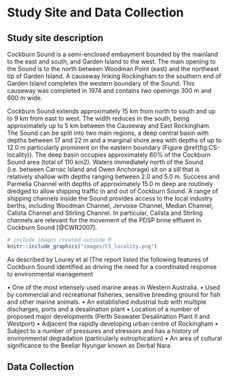 # Study Site and Data Collection

## Study site description

Cockburn Sound is a semi-enclosed embayment bounded by the mainland to the east and south, and Garden Island to the west. The main opening to the Sound is to the north between Woodman Point (east) and the northeast tip of Garden Island. A causeway linking Rockingham to the southern end of Garden Island completes the western boundary of the Sound. This causeway was completed in 1974 and contains two openings 300 m and 600 m wide.

Cockburn Sound extends approximately 15 km from north to south and up to 9 km from east to west. The width reduces in the south, being approximately up to 5 km between the Causeway and East Rockingham. The Sound can be split into two main regions, a deep central basin with depths between 17 and 22 m and a marginal shore area with depths of up to 12.0 m particularly prominent on the eastern boundary (Figure \@ref(fig:CS-locality)). The deep basin occupies approximately 60% of the Cockburn Sound area (total of 110 km2).
Waters immediately north of the Sound (i.e. between Carnac Island and Owen Anchorage) sit on a sill that is relatively shallow with depths ranging between 2.0 and 5.0 m. Success and Parmelia Channel with depths of approximately 15.0 m deep are routinely dredged to allow shipping traffic in and out of Cockburn Sound. A range of shipping channels inside the Sound provides access to the local industry berths, including Woodman Channel, Jervoise Channel, Median Channel, Calista Channel and Stirling Channel. In particular, Calista and Stirling channels are relevant for the movement of the PDSP brine effluent in Cockburn Sound [@CWR2007].


```r
# include images created outside R
knitr::include_graphics("images/CS_locality.png")
```

As described by Lourey et al (The report listed the following features of Cockburn Sound identified as driving the need for a coordinated response to environmental management 


•	One of the most intensely used marine areas in Western Australia.
•	Used by commercial and recreational fisheries, sensitive breeding ground for fish and other marine animals.
•	An established industrial hub with multiple discharges, ports and a desalination plant
•	Location of a number of proposed major developments (Perth Seawater Desalination Plant II and Westport)
•	Adjacent the rapidly developing urban centre of Rockingham 
•	Subject to a number of pressures and stressors and has a history of environmental degradation (particularly eutrophication)
•	An area of cultural significance to the Beeliar Nyungar known as Derbal Nara

## Data Collection

